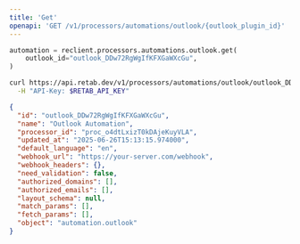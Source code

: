 ```yaml
---
title: 'Get'
openapi: 'GET /v1/processors/automations/outlook/{outlook_plugin_id}'
---
```


<RequestExample>

```python python
automation = reclient.processors.automations.outlook.get(
    outlook_id="outlook_DDw72RgWgIfKFXGaWXcGu",
)
```

```bash curl
curl https://api.retab.dev/v1/processors/automations/outlook/outlook_DDw72RgWgIfKFXGaWXcGu \
  -H "API-Key: $RETAB_API_KEY"
```

</RequestExample>

<ResponseExample>

```json
{
  "id": "outlook_DDw72RgWgIfKFXGaWXcGu",
  "name": "Outlook Automation",
  "processor_id": "proc_o4dtLxizT0kDAjeKuyVLA",
  "updated_at": "2025-06-26T15:13:15.974000",
  "default_language": "en",
  "webhook_url": "https://your-server.com/webhook",
  "webhook_headers": {},
  "need_validation": false,
  "authorized_domains": [],
  "authorized_emails": [],
  "layout_schema": null,
  "match_params": [],
  "fetch_params": [],
  "object": "automation.outlook"
}
```

</ResponseExample>